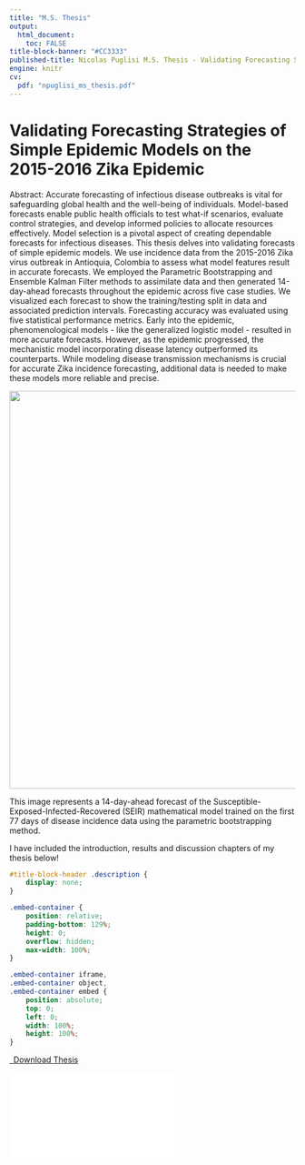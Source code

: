 ```yaml
---
title: "M.S. Thesis"
output: 
  html_document:
    toc: FALSE
title-block-banner: "#CC3333"
published-title: Nicolas Puglisi M.S. Thesis - Validating Forecasting Strategies of Simple Epidemic Models on the 2015-2016 Zika Epidemic
engine: knitr 
cv:
  pdf: "npuglisi_ms_thesis.pdf"
---
```


# Validating Forecasting Strategies of Simple Epidemic Models on the 2015-2016 Zika Epidemic

Abstract: Accurate forecasting of infectious disease outbreaks is vital for safeguarding global health and the well-being of individuals. Model-based forecasts enable public health officials to test what-if scenarios, evaluate control strategies, and develop informed policies to allocate resources effectively. Model selection is a pivotal aspect of creating dependable forecasts for infectious diseases. This thesis delves into validating forecasts of simple epidemic models. We use incidence data from the 2015-2016 Zika virus outbreak in Antioquia, Colombia to assess what model features result in accurate forecasts. We employed the Parametric Bootstrapping and Ensemble Kalman Filter methods to assimilate data and then generated 14-day-ahead forecasts throughout the epidemic across five case studies. We visualized each forecast to show the training/testing split in data and associated prediction intervals. Forecasting accuracy was evaluated using five statistical performance metrics. Early into the epidemic, phenomenological models - like the generalized logistic model - resulted in more accurate forecasts. However, as the epidemic progressed, the mechanistic model incorporating disease latency outperformed its counterparts. While modeling disease transmission mechanisms is crucial for accurate Zika incidence forecasting, additional data is needed to make these models more reliable and precise.

![](SEIR_77train_forecast.jpg){fig-align="center" width="700"}

This image represents a 14-day-ahead forecast of the Susceptible-Exposed-Infected-Recovered (SEIR) mathematical model trained on the first 77 days of disease incidence data using the parametric bootstrapping method.

I have included the introduction, results and discussion chapters of my thesis below!

```css
#title-block-header .description {
    display: none;
}
```

```css
.embed-container {
    position: relative;
    padding-bottom: 129%;
    height: 0;
    overflow: hidden;
    max-width: 100%;
}

.embed-container iframe,
.embed-container object,
.embed-container embed {
    position: absolute;
    top: 0;
    left: 0;
    width: 100%;
    height: 100%;
}
```

```{=html}
<p class="text-center">
  <a class="btn btn-primary btn-lg cv-download" href="`r rmarkdown::metadata$cv$pdf`" target="_blank">
    <i class="fa-solid fa-file-arrow-down"></i>&ensp;Download Thesis
  </a>
</p>

<div class="embed-container">
  <iframe src="`r rmarkdown::metadata$cv$pdf`" style="border: 0.5px"></iframe>
</div>
```
